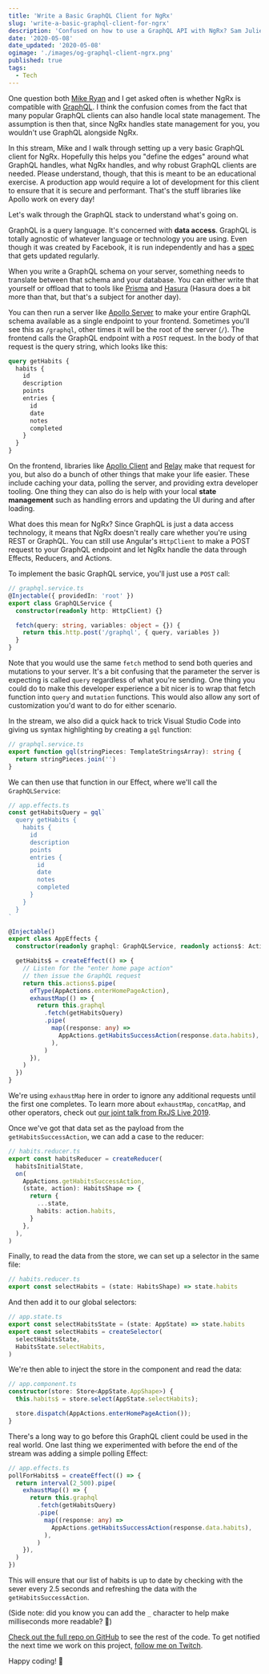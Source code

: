 ```yaml
---
title: 'Write a Basic GraphQL Client for NgRx'
slug: 'write-a-basic-graphql-client-for-ngrx'
description: 'Confused on how to use a GraphQL API with NgRx? Sam Julien and Mike Ryan walk through a basic implementation of a GraphQL client.'
date: '2020-05-08'
date_updated: '2020-05-08'
ogimage: './images/og-graphql-client-ngrx.png'
published: true
tags:
  - Tech
---
```



One question both [Mike Ryan](https://twitter.com/MikeRyanDev) and I get asked often is whether NgRx is compatible with [GraphQL](https://graphql.org/). I think the confusion comes from the fact that many popular GraphQL clients can also handle local state management. The assumption is then that, since NgRx handles state management for you, you wouldn't use GraphQL alongside NgRx.

In this stream, Mike and I walk through setting up a very basic GraphQL client for NgRx. Hopefully this helps you "define the edges" around what GraphQL handles, what NgRx handles, and why robust GraphQL clients are needed. Please understand, though, that this is meant to be an educational exercise. A production app would require a lot of development for this client to ensure that it is secure and performant. That's the stuff libraries like Apollo work on every day!

<YouTube shortCode="4p7yQpCdFGM" />

Let's walk through the GraphQL stack to understand what's going on.

GraphQL is a query language. It's concerned with **data access**. GraphQL is totally agnostic of whatever language or technology you are using. Even though it was created by Facebook, it is run independently and has a [spec]() that gets updated regularly.

When you write a GraphQL schema on your server, something needs to translate between that schema and your database. You can either write that yourself or offload that to tools like [Prisma]() and [Hasura]() (Hasura does a bit more than that, but that's a subject for another day).

You can then run a server like [Apollo Server]() to make your entire GraphQL schema available as a single endpoint to your frontend. Sometimes you'll see this as `/graphql`, other times it will be the root of the server (`/`). The frontend calls the GraphQL endpoint with a `POST` request. In the body of that request is the query string, which looks like this:

```graphql
query getHabits {
  habits {
    id
    description
    points
    entries {
      id
      date
      notes
      completed
    }
  }
}
```

On the frontend, libraries like [Apollo Client]() and [Relay]() make that request for you, but also do a bunch of other things that make your life easier. These include caching your data, polling the server, and providing extra developer tooling. One thing they can also do is help with your local **state management** such as handling errors and updating the UI during and after loading.

What does this mean for NgRx? Since GraphQL is just a data access technology, it means that NgRx doesn't really care whether you're using REST or GraphQL. You can still use Angular's `HttpClient` to make a POST request to your GraphQL endpoint and let NgRx handle the data through Effects, Reducers, and Actions.

To implement the basic GraphQL service, you'll just use a `POST` call:

```ts
// graphql.service.ts
@Injectable({ providedIn: 'root' })
export class GraphQLService {
  constructor(readonly http: HttpClient) {}

  fetch(query: string, variables: object = {}) {
    return this.http.post('/graphql', { query, variables })
  }
}
```

Note that you would use the same `fetch` method to send both queries and mutations to your server. It's a bit confusing that the parameter the server is expecting is called `query` regardless of what you're sending. One thing you could do to make this developer experience a bit nicer is to wrap that fetch function into `query` and `mutation` functions. This would also allow any sort of customization you'd want to do for either scenario.

In the stream, we also did a quick hack to trick Visual Studio Code into giving us syntax highlighting by creating a `gql` function:

```ts
// graphql.service.ts
export function gql(stringPieces: TemplateStringsArray): string {
  return stringPieces.join('')
}
```

We can then use that function in our Effect, where we'll call the `GraphQLService`:

```ts
// app.effects.ts
const getHabitsQuery = gql`
  query getHabits {
    habits {
      id
      description
      points
      entries {
        id
        date
        notes
        completed
      }
    }
  }
`

@Injectable()
export class AppEffects {
  constructor(readonly graphql: GraphQLService, readonly actions$: Actions) {}

  getHabits$ = createEffect(() => {
    // Listen for the "enter home page action"
    // then issue the GraphQL request
    return this.actions$.pipe(
      ofType(AppActions.enterHomePageAction),
      exhaustMap(() => {
        return this.graphql
          .fetch(getHabitsQuery)
          .pipe(
            map((response: any) =>
              AppActions.getHabitsSuccessAction(response.data.habits),
            ),
          )
      }),
    )
  })
}
```

We're using `exhaustMap` here in order to ignore any additional requests until the first one completes. To learn more about `exhaustMap`, `concatMap`, and other operators, check out [our joint talk from RxJS Live 2019](/rxjs-live-2019).

Once we've got that data set as the payload from the `getHabitsSuccessAction`, we can add a case to the reducer:

```ts
// habits.reducer.ts
export const habitsReducer = createReducer(
  habitsInitialState,
  on(
    AppActions.getHabitsSuccessAction,
    (state, action): HabitsShape => {
      return {
        ...state,
        habits: action.habits,
      }
    },
  ),
)
```

Finally, to read the data from the store, we can set up a selector in the same file:

```ts
// habits.reducer.ts
export const selectHabits = (state: HabitsShape) => state.habits
```

And then add it to our global selectors:

```ts
// app.state.ts
export const selectHabitsState = (state: AppState) => state.habits
export const selectHabits = createSelector(
  selectHabitsState,
  HabitsState.selectHabits,
)
```

We're then able to inject the store in the component and read the data:

```ts
// app.component.ts
constructor(store: Store<AppState.AppShape>) {
  this.habits$ = store.select(AppState.selectHabits);

  store.dispatch(AppActions.enterHomePageAction());
}
```

There's a long way to go before this GraphQL client could be used in the real world. One last thing we experimented with before the end of the stream was adding a simple polling Effect:

```ts
// app.effects.ts
pollForHabits$ = createEffect(() => {
  return interval(2_500).pipe(
    exhaustMap(() => {
      return this.graphql
        .fetch(getHabitsQuery)
        .pipe(
          map((response: any) =>
            AppActions.getHabitsSuccessAction(response.data.habits),
          ),
        )
    }),
  )
})
```

This will ensure that our list of habits is up to date by checking with the sever every 2.5 seconds and refreshing the data with the `getHabitsSuccessAction`.

(Side note: did you know you can add the `_` character to help make milliseconds more readable? 🤯)

[Check out the full repo on GitHub](https://github.com/MikeRyanDev/habits-graphql-angular) to see the rest of the code. To get notified the next time we work on this project, [follow me on Twitch](https://www.twitch.tv/samjulien).

Happy coding! 👋
